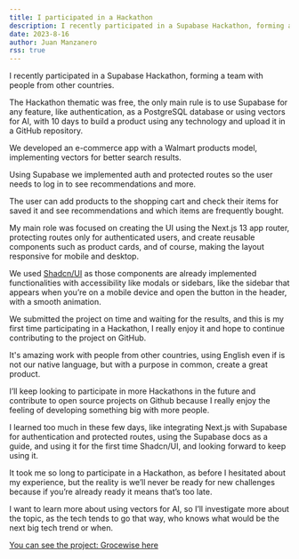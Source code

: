 ```yaml
---
title: I participated in a Hackathon
description: I recently participated in a Supabase Hackathon, forming a team with people from other countries.
date: 2023-8-16
author: Juan Manzanero
rss: true
---
```


I recently participated in a Supabase Hackathon, forming a team with people from other countries.

The Hackathon thematic was free, the only main rule is to use Supabase for any
feature, like authentication, as a PostgreSQL database or using vectors for AI,
with 10 days to build a product using any technology and upload it in a GitHub
repository.

We developed an e-commerce app with a Walmart products model, implementing
vectors for better search results.

Using Supabase we implemented auth and protected routes so the user needs to log
in to see recommendations and more.

The user can add products to the shopping cart and check their items for saved
it and see recommendations and which items are frequently bought.

My main role was focused on creating the UI using the Next.js 13 app router,
protecting routes only for authenticated users, and create reusable components
such as product cards, and of course, making the layout responsive for mobile
and desktop.

We used [Shadcn/UI](https://ui.shadcn.com/) as those components are already
implemented functionalities with accessibility like modals or sidebars, like the
sidebar that appears when you’re on a mobile device and open the button in the
header, with a smooth animation.

We submitted the project on time and waiting for the results, and this is my
first time participating in a Hackathon, I really enjoy it and hope to continue
contributing to the project on GitHub.

It's amazing work with people from other countries, using English even if is not
our native language, but with a purpose in common, create a great product.

I’ll keep looking to participate in more Hackathons in the future and contribute
to open source projects on Github because I really enjoy the feeling of
developing something big with more people.

I learned too much in these few days, like integrating Next.js with Supabase for
authentication and protected routes, using the Supabase docs as a guide, and
using it for the first time Shadcn/UI, and looking forward to keep using it.

It took me so long to participate in a Hackathon, as before I hesitated about my
experience, but the reality is we’ll never be ready for new challenges because
if you’re already ready it means that’s too late.

I want to learn more about using vectors for AI, so I’ll investigate more about
the topic, as the tech tends to go that way, who knows what would be the next
big tech trend or when.

[You can see the project: Grocewise here](https://groce-wise.vercel.app/)
